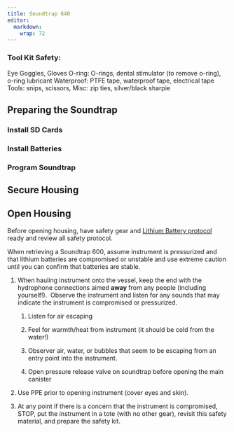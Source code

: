 ```yaml
---
title: Soundtrap 640
editor: 
  markdown: 
    wrap: 72
---
```


### Tool Kit Safety:

Eye Goggles, Gloves O-ring: O-rings, dental stimulator (to remove
o-ring), o-ring lubricant Waterproof: PTFE tape, waterproof tape,
electrical tape Tools: snips, scissors, Misc: zip ties, silver/black
sharpie

## Preparing the Soundtrap

### Install SD Cards

### Install Batteries

### Program Soundtrap

## Secure Housing

## Open Housing

Before opening housing, have safety gear and [Lithium Battery
protocol](https://sael-swfsc.github.io/SAEL-lab-manual/content/Safety_Lithium-Batteries.html)
ready and review all safety protocol.

When retrieving a Soundtrap 600, assume instrument is pressurized and
that lithium batteries are compromised or unstable and use extreme
caution until you can confirm that batteries are stable. 

1.  When hauling instrument onto the vessel, keep the end with the
    hydrophone connections aimed **away** from any people (including
    yourself!).  Observe the instrument and listen for any sounds that
    may indicate the instrument is compromised or pressurized.

    1.  Listen for air escaping

    2.  Feel for warmth/heat from instrument (it should be cold from the
        water!)

    3.  Observer air, water, or bubbles that seem to be escaping from an
        entry point into the instrument. 

    4.  Open pressure release valve on soundtrap before opening the main
        canister

2.  Use PPE prior to opening instrument (cover eyes and skin).

3.  At any point if there is a concern that the instrument is
    compromised, STOP, put the instrument in a tote (with no other
    gear), revisit this safety material, and prepare the safety kit. 
